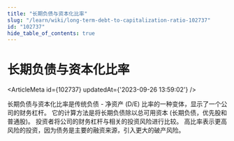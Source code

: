```yaml
---
title: "长期负债与资本化比率"
slug: "/learn/wiki/long-term-debt-to-capitalization-ratio-102737"
id: "102737"
hide_table_of_contents: true
---
```



# 长期负债与资本化比率

<ArticleMeta id={102737} updatedAt={'2023-09-26 13:59:02'} />
<div className='border-solid border-b border-t-0 my-4 border-[var(--ifm-color-gray-300)]' />

长期负债与资本化比率是传统负债 - 净资产 (D/E) 比率的一种变体，显示了一个公司的财务杠杆。 它的计算方法是将长期负债除以总可用资本 (长期负债，优先股和普通股)。 投资者将公司的财务杠杆与相关的投资风险进行比较。 高比率表示更高风险的投资，因为债务是主要的融资来源，引入更大的破产风险。
